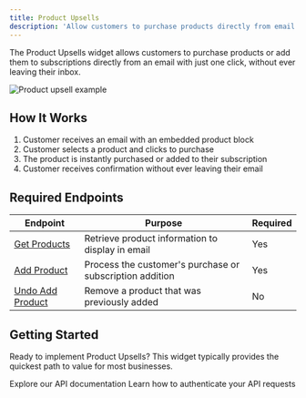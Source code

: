 ```yaml
---
title: Product Upsells
description: 'Allow customers to purchase products directly from email'
---
```


The Product Upsells widget allows customers to purchase products or add them to subscriptions directly from an email with just one click, without ever leaving their inbox.

<Frame caption="Example of a product upsell in email">
  <img src="/images/MultiProductUpsells.gif" alt="Product upsell example" />
</Frame>

## How It Works

1. Customer receives an email with an embedded product block
2. Customer selects a product and clicks to purchase
3. The product is instantly purchased or added to their subscription
4. Customer receives confirmation without ever leaving their email

## Required Endpoints

| Endpoint | Purpose | Required |
| --- | --- | --- |
| [Get Products](/api-reference/upsells/get-products) | Retrieve product information to display in email | Yes |
| [Add Product](/api-reference/upsells/add-product) | Process the customer's purchase or subscription addition | Yes |
| [Undo Add Product](/api-reference/upsells/undo-add-product) | Remove a product that was previously added | No |

## Getting Started

Ready to implement Product Upsells? This widget typically provides the quickest path to value for most businesses.

<CardGroup cols={2}>
  <Card
    title="API Reference"
    icon="code"
    href="/api-reference/introduction"
  >
    Explore our API documentation
  </Card>
  <Card
    title="Authentication"
    icon="key"
    href="/api-reference/introduction#authentication"
  >
    Learn how to authenticate your API requests
  </Card>
</CardGroup> 